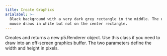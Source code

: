 ```yaml
---
title: Create Graphics
arialabel: >-
  Black background with a very dark grey rectangle in the middle. The user’s
  mouse draws in white but not on the center rectangle.
---
```



Creates and returns a new p5.Renderer object. Use this
class if you need to draw into an off-screen graphics buffer. The two parameters
define the width and height in pixels.
